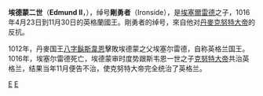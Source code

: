 {{unreferenced|time=2015-02-12T05:01:00+00:00}}
{{noteTA
|1=zh-cn:埃德蒙;zh-sg:爱德蒙;zh-tw:愛德蒙
}}
{{Infobox royalty
| name        = 愛德蒙二世
| image       = Edmund Ironside - MS Royal 14 B VI.jpg
| succession  = [[英格蘭君主列表|英格蘭國王]]
| reign       = 1016年4月23日 — 1016年11月30日
| predecessor = [[决策无方者埃塞尔雷德|埃塞爾雷德]]
| successor   = [[克努特大帝|克努特大帝]]
| house       = [[威塞克斯家族|威塞克斯家族]]
| spouse      = [[艾爾基絲|艾爾基絲]]
| issue       = [[流亡者愛德華|流亡者愛德華]]
| father      = [[决策无方者埃塞尔雷德|埃塞爾雷德]]
| mother      = [[约克的艾尔佛基弗|约克的艾尔佛基弗]]
| birth_date  = 990年
| death_date  = 1016年11月30日（26歲）
| death_place = [[英格蘭王國|英格蘭王國]][[劍橋|劍橋]]或[[倫敦|倫敦]]
}}

'''埃德蒙二世'''（'''Edmund II'''，{{bd|988年||1016年|11月30日}}），绰号'''剛勇者'''（Ironside），是[[决策无方者埃塞尔雷德|埃塞爾雷德]]之子，1016年4月23日到11月30日的英格蘭國王。剛勇者的绰号，來自他对[[丹麥|丹麥]][[克努特大帝|克努特大帝]]的反抗。

1012年，丹麥国王[[八字胡斯文|八字鬍斯韋恩]]擊敗埃德蒙之父埃塞尔雷德，自称英格兰国王。1016年，埃塞尔雷德死亡，埃德蒙审时度势跟斯韦恩一世之子[[克努特大帝|克努特大帝]]共治英格兰，结果当年11月便告不治，使克努特大帝完全统治了英格兰。

{{Authority control}}
{{DEFAULTSORT:Edmund II}}

{{英格兰君主}}

[[Category:英格蘭君主|E]]
[[Category:盎格魯-撒克遜君主|E]]